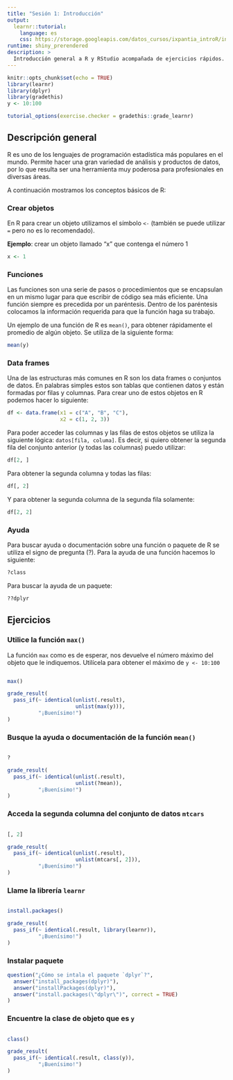 ```yaml
---
title: "Sesión 1: Introducción"
output: 
  learnr::tutorial:
    language: es
    css: https://storage.googleapis.com/datos_cursos/ixpantia_introR/intro_r.css
runtime: shiny_prerendered
description: >
  Introducción general a R y RStudio acompañada de ejercicios rápidos.
---
```


<style>
@import url('https://fonts.googleapis.com/css2?family=Roboto+Mono&family=Roboto+Slab&family=Source+Sans+Pro:wght@300;400&display=swap');

@import url('https://fonts.googleapis.com/css2?family=Lato&display=swap');
</style> 

```r
knitr::opts_chunk$set(echo = TRUE)
library(learnr)
library(dplyr)
library(gradethis)
y <- 10:100

tutorial_options(exercise.checker = gradethis::grade_learnr)
```

## Descripción general 

R es uno de los lenguajes de programación estadística más populares en
el mundo. Permite hacer una gran variedad de análisis y productos 
de datos, por lo que resulta ser una herramienta muy poderosa para
profesionales en diversas áreas. 

A continuación mostramos los conceptos básicos de R:

### Crear objetos

En R para crear un objeto utilizamos el símbolo `<-` (también se 
puede utilizar `=` pero no es lo recomendado). 

**Ejemplo**: crear un objeto llamado "x" que contenga el número 1

```r
x <- 1
```

### Funciones

Las funciones son una serie de pasos o procedimientos que se
encapsulan en un mismo lugar para que escribir de código sea más
eficiente. Una función siempre es precedida por un paréntesis. Dentro
de los paréntesis colocamos la información requerida para que la
función haga su trabajo.

Un ejemplo de una función de R es `mean()`, para obtener rápidamente el 
promedio de algún objeto. Se utiliza de la siguiente forma:

```r
mean(y)
```


### Data frames
Una de las estructuras más comunes en R son los data frames o conjuntos de 
datos. En palabras simples estos son tablas que contienen datos y están 
formadas por filas y columnas. Para crear uno de estos objetos en R podemos 
hacer lo siguiente:

```r
df <- data.frame(x1 = c("A", "B", "C"),
                 x2 = c(1, 2, 3))
```

Para poder acceder las columnas y las filas de estos objetos
se utiliza la siguiente lógica: `datos[fila, columa]`. Es decir, si
quiero obtener la segunda fila del conjunto anterior (y todas las
columnas) puedo utilizar:

```r
df[2, ]
```

Para obtener la segunda columna y todas las filas:

```r
df[, 2]
```

Y para obtener la segunda columna de la segunda fila solamente:

```r
df[2, 2]
```

### Ayuda

Para buscar ayuda o documentación sobre una función o paquete de R 
se utiliza el signo de pregunta (?). Para la ayuda de una función 
hacemos lo siguiente:

```r
?class
```
 
Para buscar la ayuda de un paquete:

```r
??dplyr
```

## Ejercicios 

### Utilice la función `max()`
La función `max` como es de esperar, nos devuelve el número máximo 
del objeto que le indiquemos. Utilícela para obtener el máximo de 
`y <- 10:100`

```r
 
```

```r
max()
```

```r
grade_result(
  pass_if(~ identical(unlist(.result), 
                      unlist(max(y))),
          "¡Buenísimo!")
)
```


### Busque la ayuda o documentación de la función `mean()`

```r
 
```

```r
?
```

```r
grade_result(
  pass_if(~ identical(unlist(.result), 
                      unlist(?mean)),
          "¡Buenísimo!")
)
```

### Acceda la segunda columna del conjunto de datos `mtcars`

```r
 
```

```r
[, 2]
```

```r
grade_result(
  pass_if(~ identical(unlist(.result), 
                      unlist(mtcars[, 2])),
          "¡Buenísimo!")
)
```

### Llame la librería `learnr`

```r
 
```

```r
install.packages()
```

```r
grade_result(
  pass_if(~ identical(.result, library(learnr)),
          "¡Buenísimo!")
)
```

### Instalar paquete

```r
question("¿Cómo se intala el paquete `dplyr`?",
  answer("install_packages(dplyr)"),
  answer("installPackages(dplyr)"),
  answer("install.packages(\"dplyr\")", correct = TRUE)
)
```

### Encuentre la clase de objeto que es `y`

```r
 
```

```r
class()
```

```r
grade_result(
  pass_if(~ identical(.result, class(y)),
          "¡Buenísimo!")
)
```
